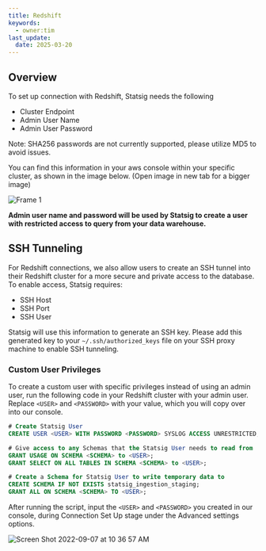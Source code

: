 ```yaml
---
title: Redshift
keywords:
  - owner:tim
last_update:
  date: 2025-03-20
---
```


## Overview

To set up connection with Redshift, Statsig needs the following

- Cluster Endpoint
- Admin User Name
- Admin User Password

Note: SHA256 passwords are not currently supported, please utilize MD5 to avoid issues. 

You can find this information in your aws console within your specific cluster, as shown in the image below. (Open image in new tab for a bigger image)

![Frame 1](https://user-images.githubusercontent.com/108023879/187515405-17fa7d90-44e1-422f-87a7-cfde090637ed.png)

<b>Admin user name and password will be used by Statsig to create a user with restricted access to query from your data warehouse.</b>

## SSH Tunneling

For Redshift connections, we also allow users to create an SSH tunnel into their Redshift cluster for a more secure and private access to the database.
To enable access, Statsig requires:

- SSH Host
- SSH Port
- SSH User

Statsig will use this information to generate an SSH key. Please add this generated key to your `~/.ssh/authorized_keys` file on your SSH proxy machine to enable SSH tunneling.

### Custom User Privileges

To create a custom user with specific privileges instead of using an admin user, run the following code in your Redshift cluster with your admin user.
Replace `<USER>` and `<PASSWORD>` with your value, which you will copy over into our console.


```sql
# Create Statsig User
CREATE USER <USER> WITH PASSWORD <PASSWORD> SYSLOG ACCESS UNRESTRICTED;

# Give access to any Schemas that the Statsig User needs to read from
GRANT USAGE ON SCHEMA <SCHEMA> to <USER>;
GRANT SELECT ON ALL TABLES IN SCHEMA <SCHEMA> to <USER>;

# Create a Schema for Statsig User to write temporary data to
CREATE SCHEMA IF NOT EXISTS statsig_ingestion_staging;
GRANT ALL ON SCHEMA <SCHEMA> TO <USER>;
```

After running the script, input the `<USER>` and `<PASSWORD>` you created in our console, during Connection Set Up stage under the Advanced settings options.

![Screen Shot 2022-09-07 at 10 36 57 AM](https://user-images.githubusercontent.com/108023879/188943178-6b541962-62da-4529-b5af-ff59b20b7a8d.png)
